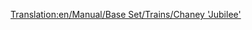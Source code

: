 [[Translation:en/Manual/Base Set/Trains/Chaney 'Jubilee']]
{{es/Manual/Base Set/Trains/Trenes|Imagen=[[File:en/Manual/Base Set/Trains/Chaneyjubilee.png]]
|Nombre=Chaney "Jubilee"
|Precio=30.468 € (15.234 £)
|Velocidad=112 km/h (70 mph)
|Peso=131 t
|Potencia=1.000 CV (746 kW)
|Coste-anual=3.936 € (1.968 £)
|Diseño=1934
|Duración=21
|Capacidad=--
|Descripción=La '''«Chaney "Jubilee"»''' es la locomotora de gama media inicial de TTD en clima templado. Su funcionamiento no es tan barato como la «Kirby Paul Tank», y tampoco tan rápida o potente como la «Ginzu "A4"». Pero sigue siendo útil si desea algo intermedio.
|Vida-real=Esta es la «[https://www.wikipedia.org/wiki/LMS Jubilee Class LMS Stanier "Jubilee"]», una locomotora creada para líneas de pasajeros secundarias exprés. Un posible equivalente en la vida real podría ser la "Jubilee Class"
}}